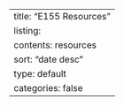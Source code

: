 ---
title: "E155 Resources"
listing:
  contents: resources
  sort: "date desc"
  type: default
  categories: false
---
